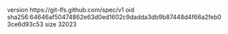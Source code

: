 version https://git-lfs.github.com/spec/v1
oid sha256:64646af50474862e63d0ed1602c9dadda3db9b87448d4f66a2feb03ce6d93c53
size 32023
